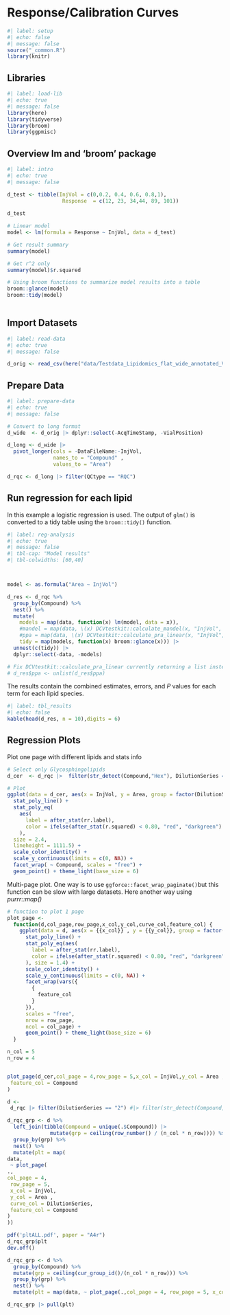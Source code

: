 # Response/Calibration Curves

```{r}
#| label: setup
#| echo: false
#| message: false
source("_common.R")
library(knitr)

```

## Libraries

```{r}
#| label: load-lib
#| echo: true
#| message: false
library(here)
library(tidyverse)
library(broom)
library(ggpmisc)

```

## Overview lm and 'broom' package

```{r}
#| label: intro
#| echo: true
#| message: false

d_test <- tibble(InjVol = c(0,0.2, 0.4, 0.6, 0.8,1),
                  Response  = c(12, 23, 34,44, 89, 101)) 
                 
d_test

# Linear model
model <- lm(formula = Response ~ InjVol, data = d_test)

# Get result summary
summary(model)

# Get r^2 only
summary(model)$r.squared

# Using broom functions to summarize model results into a table
broom::glance(model) 
broom::tidy(model) 
 
```

## Import Datasets

```{r}
#| label: read-data
#| echo: true
#| message: false

d_orig <- read_csv(here("data/Testdata_Lipidomics_flat_wide_annotated_V1.csv"))

```

## Prepare Data

```{r select-rename-columns}
#| label: prepare-data
#| echo: true
#| message: false

# Convert to long format
d_wide  <- d_orig |> dplyr::select(-AcqTimeStamp, -VialPosition)

d_long <- d_wide |> 
  pivot_longer(cols = -DataFileName:-InjVol, 
               names_to = "Compound" , 
               values_to = "Area")

d_rqc <- d_long |> filter(QCtype == "RQC")

```

## Run regression for each lipid

In this example a logistic regression is used. The output of `glm()` is converted to a tidy table using the `broom::tidy()` function.

```{r filter-tables}
#| label: reg-analysis
#| echo: true
#| message: false
#| tbl-cap: "Model results"
#| tbl-colwidths: [60,40]



model <- as.formula("Area ~ InjVol")

d_res <- d_rqc %>%
  group_by(Compound) %>%
  nest() %>%
  mutate(
    models = map(data, function(x) lm(model, data = x)), 
    #mandel = map(data, \(x) DCVtestkit::calculate_mandel(x, "InjVol", "Area")),
    #ppa = map(data, \(x) DCVtestkit::calculate_pra_linear(x, "InjVol", "Area")),
    tidy = map(models, function(x) broom::glance(x))) |> 
  unnest(c(tidy)) |> 
  dplyr::select(-data, -models)

# Fix DCVtestkit::calculate_pra_linear currently returning a list instead vector
# d_res$ppa <- unlist(d_res$ppa)

```

The results contain the combined estimates, errors, and *P* values for each term for each lipid species.

```{r}
#| label: tbl_results
#| echo: false
kable(head(d_res, n = 10),digits = 6)
```

## Regression Plots

Plot one page with different lipids and stats info

```{r}

# Select only Glycosphingolipids
d_cer  <- d_rqc |>  filter(str_detect(Compound,"Hex"), DilutionSeries =="1")

# Plot
ggplot(data = d_cer, aes(x = InjVol, y = Area, group = factor(DilutionSeries))) +
  stat_poly_line() +
  stat_poly_eq(
    aes(
      label = after_stat(rr.label),
      color = ifelse(after_stat(r.squared) < 0.80, "red", "darkgreen")
    ),
  size = 2.4,
  lineheight = 1111.5) +
  scale_color_identity() +
  scale_y_continuous(limits = c(0, NA)) +
  facet_wrap( ~ Compound, scales = "free") +
  geom_point() + theme_light(base_size = 6)
```

Multi-page plot. One way is to use `ggforce::facet_wrap_paginate()`but this function can be slow with large datasets. Here another way using *purrr::map()*

```{r}



# function to plot 1 page
plot_page <-
  function(d,col_page,row_page,x_col,y_col,curve_col,feature_col) {
    ggplot(data = d, aes(x = {{x_col}} , y = {{y_col}}, group = factor({{curve_col}}))) +
      stat_poly_line() +
      stat_poly_eq(aes(
        label = after_stat(rr.label),
        color = ifelse(after_stat(r.squared) < 0.80, "red", "darkgreen")
      ), size = 1.4) +
      scale_color_identity() +
      scale_y_continuous(limits = c(0, NA)) +
      facet_wrap(vars({
        {
          feature_col
        }
      }),
      scales = "free",
      nrow = row_page,
      ncol = col_page) +
      geom_point() + theme_light(base_size = 6)
  }

n_col = 5
n_row = 4


plot_page(d_cer,col_page = 4,row_page = 5,x_col = InjVol,y_col = Area ,curve_col = DilutionSeries,
 feature_col = Compound
)

d <-
 d_rqc |> filter(DilutionSeries == "2") #|> filter(str_detect(Compound, "PC"))

d_rqc_grp <- d %>%
  left_join(tibble(Compound = unique(.$Compound)) |>
              mutate(grp = ceiling(row_number() / (n_col * n_row)))) %>%
  group_by(grp) %>%
  nest() %>%
  mutate(plt = map(
data,
 ~ plot_page(
.,
col_page = 4,
 row_page = 5,
 x_col = InjVol,
 y_col = Area ,
 curve_col = DilutionSeries,
 feature_col = Compound
)
))

pdf('pltALL.pdf', paper = "A4r")
d_rqc_grp$plt
dev.off()

```

```{r}
d_rqc_grp <- d %>%
  group_by(Compound) %>%
  mutate(grp = ceiling(cur_group_id()/(n_col * n_row))) %>%
  group_by(grp) %>%
  nest() %>%
  mutate(plt = map(data, ~ plot_page(.,col_page = 4, row_page = 5, x_col = InjVol, y_col = Area , curve_col = DilutionSeries, feature_col = Compound)))

d_rqc_grp |> pull(plt)

```
